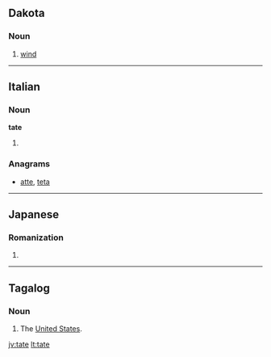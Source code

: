 {{also|täte}}
==Dakota==

===Noun===
{{head|dak|noun}}

# [[wind]]

----

==Italian==

===Noun===
'''tate''' {{f}}

# {{plural of|tata|lang=it}}

===Anagrams===
* [[atte#Italian|atte]], [[teta#Italian|teta]]

----

==Japanese==

===Romanization===
{{ja-romaji|たて}}

# {{defn|Japanese}}

----

==Tagalog==

===Noun===
{{attention|tl|shouldn't this be 'proper noun'?}}
{{tl-noun}}

# {{slang|lang=tl}} The [[United States|United States]].

[[jv:tate]]
[[lt:tate]]